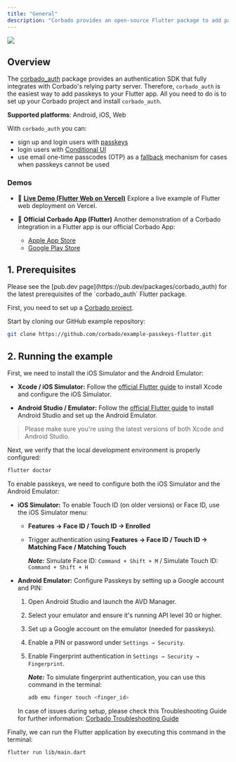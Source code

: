 ```yaml
---
title: "General"
description: "Corbado provides an open-source Flutter package to add passkeys your native app."
---
```



<a href="https://app.corbado.com/integration-guides/flutter" target="_blank">
  <img noZoom src="https://github.com/user-attachments/assets/7859201b-a345-4b68-b336-6e2edcc6577b" />
</a>

## Overview

The [corbado_auth](https://github.com/corbado/flutter-passkeys/tree/main/packages/corbado_auth) package provides an authentication SDK that fully integrates with Corbado's relying party server. Therefore, `corbado_auth` is the easiest way to add passkeys to your Flutter app. All you need to do is to set up your Corbado project and install `corbado_auth`.

**Supported platforms**: Android, iOS, Web

With `corbado_auth` you can:

- sign up and login users with [passkeys](https://www.corbado.com/glossary/passkey)
- login users with [Conditional UI](https://www.corbado.com/glossary/conditional-ui)
- use email one-time passcodes (OTP) as a [fallback](/corbado-complete/helpful-guides/passkeys/fallback-options) mechanism for cases when passkeys cannot be used

### Demos

- 🔗 **[Live Demo (Flutter Web on Vercel)](https://corbadoauth.flutter.corbado.io)**
  Explore a live example of Flutter web deployment on Vercel.

- 📱 **Official Corbado App (Flutter)**
  Another demonstration of a Corbado integration in a Flutter app is our official Corbado App:
    - [Apple App Store](https://apps.apple.com/app/corbado-developer-panel/id6468424589)
    - [Google Play Store](https://play.google.com/store/apps/details?id=com.corbado.developerpanel.app)

## 1. Prerequisites

<Note>
Please see the [pub.dev page](https://pub.dev/packages/corbado_auth) for the latest prerequisites of the `corbado_auth` Flutter package.
</Note>

First, you need to set up a [Corbado project](/corbado-complete/overview/getting-started).

Start by cloning our GitHub example repository:

```bash
git clone https://github.com/corbado/example-passkeys-flutter.git
```

## 2. Running the example

First, we need to install the iOS Simulator and the Android Emulator:

- **Xcode / iOS Simulator:**
  Follow the [official Flutter guide](https://docs.flutter.dev/get-started/install/macos#ios-setup) to install Xcode and configure the iOS Simulator.

- **Android Studio / Emulator:**
  Follow the [official Flutter guide](https://docs.flutter.dev/get-started/install) to install Android Studio and set up the Android Emulator.

> Please make sure you're using the latest versions of both Xcode and Android Studio.

Next, we verify that the local development environment is properly configured:

```bash
flutter doctor
```

To enable passkeys, we need to configure both the iOS Simulator and the Android Emulator:

- **iOS Simulator:**
  To enable Touch ID (on older versions) or Face ID, use the iOS Simulator menu:

    - **Features → Face ID / Touch ID → Enrolled**
    - Trigger authentication using **Features → Face ID / Touch ID → Matching Face / Matching Touch**

        **_Note:_** Simulate Face ID: `Command + Shift + M` / Simulate Touch ID: `Command + Shift + H`

- **Android Emulator:**
  Configure Passkeys by setting up a Google account and PIN:

    1. Open Android Studio and launch the AVD Manager.
    2. Select your emulator and ensure it's running API level 30 or higher.
    3. Set up a Google account on the emulator (needed for passkeys).
    4. Enable a PIN or password under `Settings → Security`.
    5. Enable Fingerprint authentication in `Settings → Security → Fingerprint`.

        **_Note:_** To simulate fingerprint authentication, you can use this command in the terminal:

        ```bash
        adb emu finger touch <finger_id>
        ```

    In case of issues during setup, please check this Troubleshooting Guide for further information: [Corbado Troubleshooting Guide](https://www.corbado.com/blog/flutter-passkeys-package#android-screen-lock-not-set-up-on-virtual-android-device)

Finally, we can run the Flutter application by executing this command in the terminal:

```bash
flutter run lib/main.dart
```